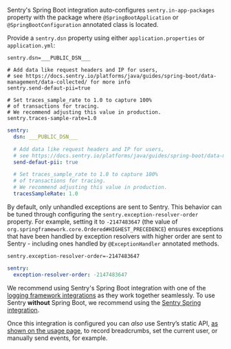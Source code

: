 Sentry's Spring Boot integration auto-configures `sentry.in-app-packages` property with the package where `@SpringBootApplication` or `@SpringBootConfiguration` annotated class is located.

Provide a `sentry.dsn` property using either `application.properties` or `application.yml`:


```properties {filename:application.properties} {"onboardingOptions": {"performance": "6-10"}}
sentry.dsn=___PUBLIC_DSN___

# Add data like request headers and IP for users,
# see https://docs.sentry.io/platforms/java/guides/spring-boot/data-management/data-collected/ for more info
sentry.send-defaut-pii=true

# Set traces_sample_rate to 1.0 to capture 100%
# of transactions for tracing.
# We recommend adjusting this value in production.
sentry.traces-sample-rate=1.0
```

```yaml {filename:application.yml} {"onboardingOptions": {"performance": "7-11"}}
sentry:
  dsn: ___PUBLIC_DSN___

  # Add data like request headers and IP for users,
  # see https://docs.sentry.io/platforms/java/guides/spring-boot/data-management/data-collected/ for more info
  send-defaut-pii: true

  # Set traces_sample_rate to 1.0 to capture 100%
  # of transactions for tracing.
  # We recommend adjusting this value in production.
  tracesSampleRate: 1.0
```

By default, only unhandled exceptions are sent to Sentry. This behavior can be tuned through configuring the `sentry.exception-resolver-order` property. For example, setting it to `-2147483647` (the value of `org.springframework.core.Ordered#HIGHEST_PRECEDENCE`) ensures exceptions that have been handled by exception resolvers with higher order are sent to Sentry - including ones handled by `@ExceptionHandler` annotated methods.

```properties {filename:application.properties}
sentry.exception-resolver-order=-2147483647
```

```yaml {filename:application.yml}
sentry:
  exception-resolver-order: -2147483647
```

We recommend using Sentry's Spring Boot integration with one of the [logging framework integrations](logging-frameworks/) as they work together seamlessly. To use Sentry **without** Spring Boot, we recommend using the [Sentry Spring integration](/platforms/java/guides/spring/).

Once this integration is configured you can _also_ use Sentry’s static API, [as shown on the usage page](usage/), to record breadcrumbs, set the current user, or manually send events, for example.
